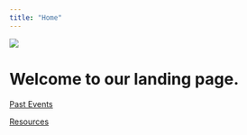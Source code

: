 ```yaml
---
title: "Home"
---
```

![](logo.png)

# Welcome to our landing page.

[Past Events](past-events/past-events.qmd)

[Resources](resources/paperspace-tutorial/index.qmd)